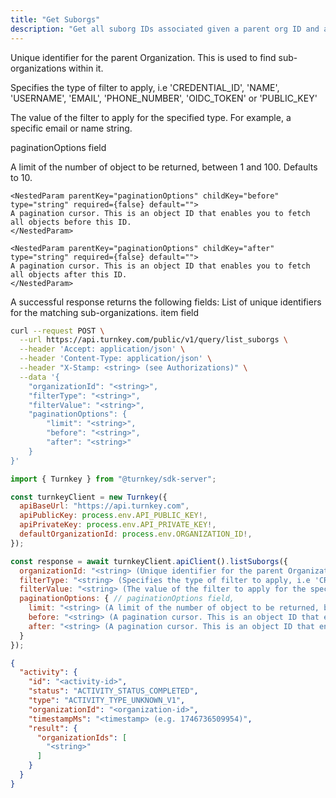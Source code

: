 ```yaml
---
title: "Get Suborgs"
description: "Get all suborg IDs associated given a parent org ID and an optional filter."
---
```



<EndpointPath type="query" path="list_suborgs" />

<Authorizations />

<H3Bordered text="Body" />

<ParamField body="organizationId" type="string" required={true}>

Unique identifier for the parent Organization. This is used to find sub-organizations within it.
</ParamField>

<ParamField body="filterType" type="string" required={false}>

Specifies the type of filter to apply, i.e 'CREDENTIAL_ID', 'NAME', 'USERNAME', 'EMAIL', 'PHONE_NUMBER', 'OIDC_TOKEN' or 'PUBLIC_KEY'
</ParamField>

<ParamField body="filterValue" type="string" required={false}>

The value of the filter to apply for the specified type. For example, a specific email or name string.
</ParamField>

<ParamField body="paginationOptions" type="object" required={false} path="paginationOptions">
  <p>paginationOptions field</p>
  <Expandable title="details">
    <NestedParam parentKey="paginationOptions" childKey="limit" type="string" required={false} default="">
    A limit of the number of object to be returned, between 1 and 100. Defaults to 10.
    </NestedParam>
    
    <NestedParam parentKey="paginationOptions" childKey="before" type="string" required={false} default="">
    A pagination cursor. This is an object ID that enables you to fetch all objects before this ID.
    </NestedParam>
    
    <NestedParam parentKey="paginationOptions" childKey="after" type="string" required={false} default="">
    A pagination cursor. This is an object ID that enables you to fetch all objects after this ID.
    </NestedParam>
  </Expandable>
</ParamField>

<H3Bordered text="Response" />
A successful response returns the following fields:

<ResponseField name="organizationIds" type="array" required={true}>
  List of unique identifiers for the matching sub-organizations.
  <Expandable title="organizationIds details">
    <NestedParam parentKey="organizationIds" childKey="item" type="string" required={true}>
item field
</NestedParam>

  </Expandable>
</ResponseField>

<RequestExample>

```bash title="cURL"
curl --request POST \
  --url https://api.turnkey.com/public/v1/query/list_suborgs \
  --header 'Accept: application/json' \
  --header 'Content-Type: application/json' \
  --header "X-Stamp: <string> (see Authorizations)" \
  --data '{
    "organizationId": "<string>",
    "filterType": "<string>",
    "filterValue": "<string>",
    "paginationOptions": {
        "limit": "<string>",
        "before": "<string>",
        "after": "<string>"
    }
}'
```

```javascript title="JavaScript"
import { Turnkey } from "@turnkey/sdk-server";

const turnkeyClient = new Turnkey({
  apiBaseUrl: "https://api.turnkey.com",
  apiPublicKey: process.env.API_PUBLIC_KEY!,
  apiPrivateKey: process.env.API_PRIVATE_KEY!,
  defaultOrganizationId: process.env.ORGANIZATION_ID!,
});

const response = await turnkeyClient.apiClient().listSuborgs({
  organizationId: "<string> (Unique identifier for the parent Organization. This is used to find sub-organizations within it.)",
  filterType: "<string> (Specifies the type of filter to apply, i.e 'CREDENTIAL_ID', 'NAME', 'USERNAME', 'EMAIL', 'PHONE_NUMBER', 'OIDC_TOKEN' or 'PUBLIC_KEY')",
  filterValue: "<string> (The value of the filter to apply for the specified type. For example, a specific email or name string.)",
  paginationOptions: { // paginationOptions field,
    limit: "<string> (A limit of the number of object to be returned, between 1 and 100. Defaults to 10.)",
    before: "<string> (A pagination cursor. This is an object ID that enables you to fetch all objects before this ID.)",
    after: "<string> (A pagination cursor. This is an object ID that enables you to fetch all objects after this ID.)",
  }
});
```

</RequestExample>

<ResponseExample>

```json 200
{
  "activity": {
    "id": "<activity-id>",
    "status": "ACTIVITY_STATUS_COMPLETED",
    "type": "ACTIVITY_TYPE_UNKNOWN_V1",
    "organizationId": "<organization-id>",
    "timestampMs": "<timestamp> (e.g. 1746736509954)",
    "result": {
      "organizationIds": [
        "<string>"
      ]
    }
  }
}
```

</ResponseExample>
